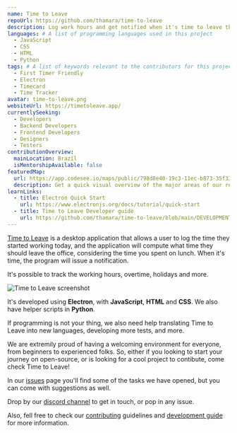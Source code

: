 ```yaml
---
name: Time to Leave
repoUrl: https://github.com/thamara/time-to-leave
description: Log work hours and get notified when it's time to leave the office and start to live.
languages: # A list of programming languages used in this project
  - JavaScript
  - CSS
  - HTML
  - Python
tags: # A list of keywords relevant to the contributors for this project
  - First Timer Friendly
  - Electron
  - Timecard
  - Time Tracker
avatar: time-to-leave.png
websiteUrl: https://timetoleave.app/
currentlySeeking: 
  - Developers
  - Backend Developers
  - Frontend Developers
  - Designers
  - Testers
contributionOverview:
  mainLocation: Brazil
  isMentorshipAvailable: false
featuredMap:
  url: https://app.codesee.io/maps/public/798d8e40-19c3-11ec-b873-35f335ec68d2
  description: Get a quick visual overview of the major areas of our repo!
learnLinks:
  - title: Electron Quick Start
    url: https://www.electronjs.org/docs/tutorial/quick-start
  - title: Time to Leave Developer guide
    url: https://github.com/thamara/time-to-leave/blob/main/DEVELOPMENT.md
---
```


<!-- Divide your content into sections using our handy shortcodes. Each section is optional -->

<Overview>

[Time to Leave](https://timetoleave.app/) is a desktop application that allows a user to log the time they started working today, and the application will compute what time they should leave the office, considering the time you spent on lunch. When it's time, the program will issue a notification.

It's possible to track the working hours, overtime, holidays and more.

![Time to Leave screenshot](https://user-images.githubusercontent.com/3754225/94519528-4e549900-0248-11eb-8872-b6fb2d47f43c.jpg)

It's developed using **Electron**, with **JavaScript**, **HTML** and **CSS**. We also have helper scripts in **Python**.

If programming is not your thing, we also need help translating Time to Leave into new languages, developing more tests, and more.

</Overview>

<Contributing>

We are extremily proud of having a welcoming environment for everyone, from beginners to experienced folks. So, either if you looking to start your journey on open-source, or is looking for a cool project to contibute, come check Time to Leave!

In our [issues](https://github.com/thamara/time-to-leave/issues) page you'll find some of the tasks we have opened, but you can come with suggestions as well.

Drop by our [discord channel](https://discord.gg/P3KkEF5) to get in touch, or pop in any issue.

Also, fell free to check  our [contributing](https://github.com/thamara/time-to-leave/blob/main/CONTRIBUTING.md) guidelines and [development guide](https://github.com/thamara/time-to-leave/blob/main/DEVELOPMENT.md) for more information.

</Contributing>
